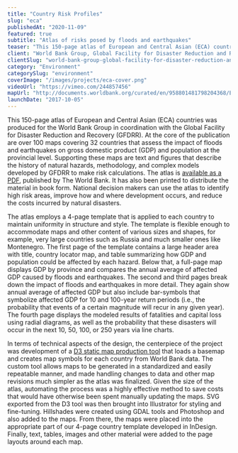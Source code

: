 ```yaml
---
title: "Country Risk Profiles"
slug: "eca"
publishedAt: "2020-11-09"
featured: true
subtitle: "Atlas of risks posed by floods and earthquakes"
teaser: "This 150-page atlas of European and Central Asian (ECA) countries was produced for the World Bank Group in coordination with the Global Facility for Disaster Reduction and Recovery (GFDRR)."
client: "World Bank Group, Global Facility for Disaster Reduction and Recovery"
clientSlug: "world-bank-group-global-facility-for-disaster-reduction-and-recovery"
category: "Environment"
categorySlug: "environment"
coverImage: "/images/projects/eca-cover.png"
videoUrl: "https://vimeo.com/244857456"
mapUrl: "http://documents.worldbank.org/curated/en/958801481798204368/Europe-and-Central-Asia-Country-risk-profiles-for-floods-and-earthquakes"
launchDate: "2017-10-05"
---
```


This 150-page atlas of European and Central Asian (ECA) countries was produced for the World Bank Group in coordination with the Global Facility for Disaster Reduction and Recovery (GFDRR). At the core of the publication are over 100 maps covering 32 countries that assess the impact of floods and earthquakes on gross domestic product (GDP) and population at the provincial level. Supporting these maps are text and figures that describe the history of natural hazards, methodology, and complex models developed by GFDRR to make risk calculations. The atlas is [available as a PDF](http://documents.worldbank.org/curated/en/958801481798204368/Europe-and-Central-Asia-Country-risk-profiles-for-floods-and-earthquakes), published by The World Bank. It has also been printed to distribute the material in book form. National decision makers can use the atlas to identify high risk areas, improve how and where development occurs, and reduce the costs incurred by natural disasters.

The atlas employs a 4-page template that is applied to each country to maintain uniformity in structure and style. The template is flexible enough to accommodate maps and other content of various sizes and shapes, for example, very large countries such as Russia and much smaller ones like Montenegro. The first page of the template contains a large header area with title, country locator map, and table summarizing how GDP and population could be affected by each hazard. Below that, a full-page map displays GDP by province and compares the annual average of affected GDP caused by floods and earthquakes. The second and third pages break down the impact of floods and earthquakes in more detail. They again show annual average of affected GDP but also include bar-symbols that symbolize affected GDP for 10 and 100-year return periods (i.e., the probability that events of a certain magnitude will recur in any given year). The fourth page displays the modeled results of fatalities and capital loss using radial diagrams, as well as the probability that these disasters will occur in the next 10, 50, 100, or 250 years via line charts.

In terms of technical aspects of the design, the centerpiece of the project was development of a [D3 static map production tool](http://www.axismaps.com/blog/2015/09/d3-web-maps-for-static-cartography-production/) that loads a basemap and creates map symbols for each country from World Bank data. The custom tool allows maps to be generated in a standardized and easily repeatable manner, and made handling changes to data and other map revisions much simpler as the atlas was finalized. Given the size of the atlas, automating the process was a highly effective method to save costs that would have otherwise been spent manually updating the maps. SVG exported from the D3 tool was then brought into Illustrator for styling and fine-tuning. Hillshades were created using GDAL tools and Photoshop and also added to the maps. From there, the maps were placed into the appropriate part of our 4-page country template developed in InDesign. Finally, text, tables, images and other material were added to the page layouts around each map.